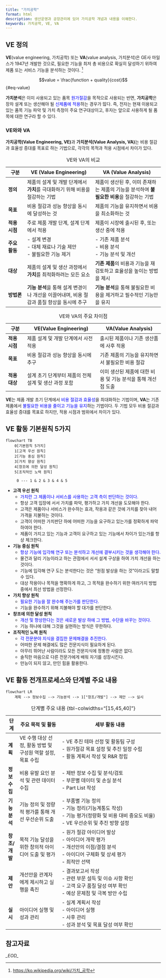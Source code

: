 ```yaml
---
title: "가치공학"
format: html
description: 생산운영과 공장관리에 있어 가치공학 개념과 내용을 이해한다.
keywords: 가치공학, VE, VA
---
```


## VE 정의 {#sec-ve}

**VE**(value engineering, 가치공학) 또는 **VA**(value analysis, 가치분석)은 <span class='hl'>GE사 마일스가 1947년 개발한 것으로, 필요한 기능을 최저 총 비용으로 확실히 달성하기 위하여 제품 또는 서비스 기능을 분석하는 것</span>이다. [^6-3.-가치공학-1]

[^6-3.-가치공학-1]: [https://ko.wikipedia.org/wiki/가치_공학](https://ko.wikipedia.org/wiki/가치_공학){target="_blank"}

$$value = \frac{function + quality}{cost}$$ {#eq-value}

::: {.callout-note icon="false" title="가치공학 vs. 가치분석"}
**가치분석**은 이미 사용되고 있는 품목 <font color="blue">원가절감</font>을 목적으로 사용되는 반면, **가치공학**은 장차 설계 또는 생산해야 될 <font color="blue">신제품에 적용</font>하는 경우가 많다. 즉, 전자는 현재 이용되고 있는 품목 기능 파악 및 가치 측정이 주요 연구대상이고, 후자는 앞으로 사용하게 될 품목에 대한 연구라 할 수 있다.
:::

### VE와와 VA

**가치공학(Value Engineering, VE)**과 **가치분석(Value Analysis, VA)**는 비용 절감과 효율성 증대를 목표로 하는 기법으로, 각각의 목적과 적용 시점에서 차이가 있다.

 | **구분**               | **VE (Value Engineering)**                                                         | **VA (Value Analysis)**                                                          |
|------------------------|------------------------------------------------------------------------------------|-----------------------------------------------------------------------------------|
| **정의**               | 제품의 설계 및 개발 단계에서 **가치**를 극대화하기 위해 비용을 절감하는 기법          | 제품이 생산된 후, 이미 존재하는 제품의 기능을 분석하여 **불필요한 비용**을 절감하는 기법 |
| **목표**               | 비용 절감과 성능 향상을 동시에 달성하는 것                                          | 제품의 기능을 유지하면서 비용을 최소화하는 것                                     |
| **적용 시점**           | 주로 제품 개발 단계, 설계 단계에서 적용                                            | 제품이 시장에 출시된 후, 또는 생산 중에 적용                                     |
| **주요 활동**           | - 설계 변경<br> - 대체 재료나 기술 제안<br> - 불필요한 기능 제거                       | - 기존 제품 분석<br> - 비용 분석<br> - 기능 분석 및 개선                          |
| **대상**               | 제품의 설계 및 생산 과정에서 **가치**를 최적화하려는 모든 요소                      | **기존 제품**의 비용과 기능을 재검토하고 효율성을 높이는 방법을 제시              |
| **방법론**              | **기능 분석**을 통해 설계 변경이나 개선을 이끌어내며, 비용 절감과 품질 향상을 동시에 추구 | **기능 분석**을 통해 불필요한 비용을 제거하고 필수적인 기능만을 유지              |
:VE와 VA의 비교


 | 구분  | VE(Value Engineering) | VA(Value Analysis) |
|------|----------------------|-------------------|
| **적용 시점** | 제품 설계 및 개발 단계에서 사전 적용 | 출시된 제품이나 기존 생산품에 사후 적용 |
| **목표** | 비용 절감과 성능 향상을 동시에 추구 | 기존 제품의 기능을 유지하면서 불필요한 비용 절감 |
| **적용 대상** | 설계 초기 단계부터 제품의 전체 설계 및 생산 과정 포함 | 이미 생산된 제품에 대한 비용 및 기능 분석을 통해 개선점 도출 |
: VE와 VA의 주요 차이점

**VE**는 제품 개발 초기 단계에서 <font color="blue">비용 절감과 효율성</font>을 최대화하는 기법이며, **VA**는 기존 제품에서 <font color="blue">불필요한 비용을 줄이고 기능을 유지</font>하는 기법이다. 두 기법 모두 비용 절감과 효율성 증대를 목표로 하지만, 적용 시점과 범위에서 차이가 있다.

## VE 활동 기본원칙 5가지

```mermaid
flowchart TB
    0[기본원칙 5가지]
    1[고객 우선 원칙]
    2[기능 중심 원칙]
    3[가치 향상 원칙]
    4[창조에 의한 달성 원칙]
    5[조직적인 노력 원칙]
 
     0 --- 1 & 2 & 3 & 4 & 5
```

- **고객 우선 원칙**  
    -   <font color="blue">가치란 그 제품이나 서비스를 사용하는 고객 측이 판단하는 것이다.</font>
    -   항상 고객 입장에 서서 가치를 파악, 평가하고 가치 개선을 도모해야 한다.
    -   고객은 제품이나 서비스가 완수하는 효과, 작용과 같은 것에 가치를 찾아 내어 가격을 지불하는 것이다.
    -   고객이 어떠한 가치판단 하에 어떠한 기능을 요구하고 있는가를 정확하게 파악하여야 한다.
    -   제품이 가지고 있는 기능과 고객이 요구하고 있는 기능에서 차이가 있는가를 항상 체크한다.
- **기능 중심 원칙**
    -   <font color="blue">항상 기능에 입각해 연구 또는 분석하고 개선에 결부시키는 것을 생각해야 한다.</font>
    -   물건과 달리 기능이라고 하는 관점에서 서서 설계 구상을 하여 가치 개선을 하는 것이다.
    -   기능에 입각해 연구 도는 분석한다는 것은 "원점 발상을 하는 것"이라고도 말할 수 있다.
    -   대상 작용이나 목적을 명확하게 하고, 그 목적을 완수하기 위한 여러가지 방법 중에서 최선 방법을 선정한다.
- **가치 향상 원칙**   
    -   <font color="blue">필요한 기능을 잘 완수해 주는가를 판단한다.</font>
    -   기능을 완수하기 위해 지불해야 할 대가를 판단한다.
- **창조에 의한 달성 원칙**
    -   <font color="blue">개선 및 향상한다는 것은 새로운 발상 하에 그 방법, 수단을 바꾸는 것이다.</font>
    -   기능 하나에 대해 그것을 실현하는 방식은 무한하다.
- **조직적인 노력 원칙**
    -   <font color="blue">각 전문분야 지식을 결집한 문제해결을 추진한다.</font>
    -   어떠한 문제 해결에도 많은 전문지식이 필요하게 된다.
    -   아무리 뛰어난 사람이라도 모든 전문지식에 정통한 사람은 없다.
    -   솔직한 마음으로 다른 전문가에게 배워 자기를 성장시킨다.
    -   만능이 되지 않고, 만인 힘을 활용한다.

## VE 활동 전개프로세스와 단계별 주요 내용

```mermaid
flowchart LR
    계획 --> 정보수집 --> 기능분석 --> 1["창조/개발"] --> 제안 --> 실시 
```

| **단계**    | **주요 목적 및 활동**                        | **세부 활동 내용**                                                                            |
| --------- | ------------------------------------- | --------------------------------------------------------------------------------------- |
| **계획**    | VE 수행 대상 선정, 활동 방법 및 구성원 역할 설정, 목표 수립 | - VE 추진 테마 선정 및 활동팀 구성<br>- 원가절감 목표 설정 및 추진 일정 수립<br>- 활동 계획서 작성 및 R\&R 정립              |
| **정보 수집** | 비용 유발 요인 분석 및 관련 데이터 수집               | - 제반 정보 수집 및 분석/검토<br>- 부문별 데이터 및 손실 분석<br>- Part List 작성                               |
| **기능 분석** | 기능 정의 및 정량적 평가를 통해 개선 우선순위 도출         | - 부품별 기능 정의<br>- 기능 정리(기능계통도 작성)<br>- 기능 평가(정량화 및 비용 대비 중요도 비율)<br>- VE 우선순위 및 추진 방향 설정 |
| **창조/개발** | 목적 기능 달성을 위한 창의적 아이디어 도출 및 평가         | - 원가 절감 아이디어 발상<br>- 아이디어 개략 평가<br>- 개선안의 이점/결점 분석<br>- 아이디어 구체화 및 상세 평가<br>- 최적안 선택    |
| **제안**    | 개선안을 관계자에게 제시하고 실행을 촉진                | - 결과보고서 작성<br>- 관련 부문 설득 및 이슈 사항 확인<br>- 고객 요구 품질 달성 여부 확인<br>- 예상 문제점 및 극복 방안 수립       |
| **실시**    | 아이디어 실행 및 성과 관리                       | - 실계 계획서 작성<br>- 아이디어 실행<br>- 사후 관리<br>- 성과 분석 및 목표 달성 여부 확인                            |
: 단계별 주요 내용 {tbl-colwidths="[15,45,40]"}

## 참고자료 {#sec-ref-1001}


*\_EOD\_*
